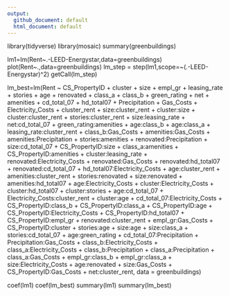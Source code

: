 ```yaml
---
output:
  github_document: default
  html_document: default
---
```


library(tidyverse)
library(mosaic)
summary(greenbuildings)

lm1=lm(Rent~.-LEED-Energystar,data=greenbuildings)
plot(Rent~.,data=greenbuildings)
lm_step = step(lm1,scope=~(.-LEED-Energystar)^2)
getCall(lm_step)

lm_best=lm(Rent ~ CS_PropertyID + cluster + size + empl_gr + 
             leasing_rate + stories + age + renovated + class_a + class_b + 
             green_rating + net + amenities + cd_total_07 + hd_total07 + 
             Precipitation + Gas_Costs + Electricity_Costs + cluster_rent + 
             size:cluster_rent + cluster:size + cluster:cluster_rent + 
             stories:cluster_rent + size:leasing_rate + net:cd_total_07 + 
             green_rating:amenities + age:class_b + age:class_a + leasing_rate:cluster_rent + 
             class_b:Gas_Costs + amenities:Gas_Costs + amenities:Precipitation + 
             stories:amenities + renovated:Precipitation + size:cd_total_07 + 
             CS_PropertyID:size + class_a:amenities + CS_PropertyID:amenities + 
             cluster:leasing_rate + renovated:Electricity_Costs + renovated:Gas_Costs + 
             renovated:hd_total07 + renovated:cd_total_07 + hd_total07:Electricity_Costs + 
             age:cluster_rent + amenities:cluster_rent + stories:renovated + 
             size:renovated + amenities:hd_total07 + age:Electricity_Costs + 
             cluster:Electricity_Costs + cluster:hd_total07 + cluster:stories + 
             age:cd_total_07 + Electricity_Costs:cluster_rent + cluster:age + 
             cd_total_07:Electricity_Costs + CS_PropertyID:class_b + CS_PropertyID:class_a + 
             CS_PropertyID:age + CS_PropertyID:Electricity_Costs + CS_PropertyID:hd_total07 + 
             CS_PropertyID:empl_gr + renovated:cluster_rent + empl_gr:Gas_Costs + 
             CS_PropertyID:cluster + stories:age + size:age + size:class_a + 
             stories:cd_total_07 + age:green_rating + cd_total_07:Precipitation + 
             Precipitation:Gas_Costs + class_b:Electricity_Costs + class_a:Electricity_Costs + 
             class_b:Precipitation + class_a:Precipitation + class_a:Gas_Costs + 
             empl_gr:class_b + empl_gr:class_a + size:Electricity_Costs + 
             age:renovated + size:Gas_Costs + CS_PropertyID:Gas_Costs + 
             net:cluster_rent, data = greenbuildings)

coef(lm1)
coef(lm_best)
summary(lm1)
summary(lm_best)